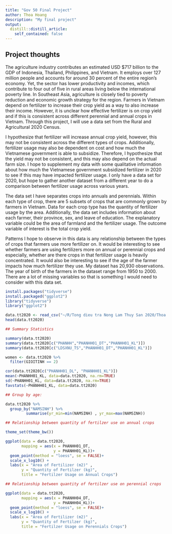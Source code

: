 ```yaml
---
title: "Gov 50 Final Project"
author: Thoa Hoang
description: "My final project"
output:
  distill::distill_article:
    self_contained: false
---
```


## Project thoughts


The agriculture industry contributes an estimated USD $717 billion to the GDP of Indonesia, Thailand, Philippines, and Vietnam. It employs over 127 million people and accounts for around 30 percent of the entire region’s economy. Yet, the sector has lower productivity and incomes, which contribute to four out of five in rural areas living below the international poverty line. In Southeast Asia, agriculture is closely tied to poverty reduction and economic growth strategy for the region. Farmers in Vietnam depend on fertilizer to increase their crop yield as a way to also increase their income. However, it is unclear how effective fertilizer is on crop yield and if this is consistent across different perennial and annual crops in Vietnam. Through this project, I will use a data set from the Rural and Agricultural 2020 Census.

I hypothesize that fertilizer will increase annual crop yield, however, this may not be consistent across the different types of crops. Additionally, fertilizer usage may also be dependent on cost and how much the Vietnamese government is able to subsidize. Therefore, I hypothesize that the yield may not be consistent, and this may also depend on the actual farm size. I hope to supplement my data with some qualitative information about how much the Vietnamese government subsidized fertilizer in 2020 to see if this may have impacted fertilizer usage. I only have a data set for 2020, but hope to gather another dataset from a different year to do a comparison between fertilizer usage across various years. 

The data set I have separates crops into annuals and perennials. Within each type of crop, there are 5 subsets of crops that are commonly grown by farmers in Vietnam. Data for each crop type has the quantity of fertilizer usage by the area. Additionally, the data set includes information about each farmer, their province, sex, and leave of education. The explanatory variable could be the area of farmland and the fertilizer usage. The outcome variable of interest is the total crop yield. 

Patterns I hope to observe in this data is any relationship between the types of crops that farmers use more fertilizer on. It would be interesting to see whether farmers are using fertilizers more on annual or perennial crops and especially, whether are there crops in that fertilizer usage is heavily concentrated. It would also be interesting to see if the age of the farmer impacts how much fertilizer they use. My dataset has 20,930 observations. The year of birth of the farmers in the dataset range from 1950 to 2000. There are a lot of missing variables so that is something I would need to consider with this data set. 



```r
install.packages("tidyverse")
install.packaged("ggplot2")
library("tidyverse")
library("ggplot2")

data.tt2020 <- read_csv("~/R/Tong dieu tra Nong Lam Thuy San 2020/Thoa Notes/Data_TrangTrai_2020.csv")
head(data.tt2020)

## Summary Statistics 

summary(data.tt2020)
summary(data.tt2020[c("PHANHH","PHANHH01_DT","PHANHH01_KL")])
summary(data.tt2020[c("LDSXNU_TS","PHANHH01_DT","PHANHH01_KL")])

women <- data.tt2020 %>% 
  filter(GIOITINH == 2)

cor(data.tt2020[c("PHANHH01_DL", "PHANHH01_KL")])
mean(~PHANHH01_KL, data=data.tt2020, na.rm=TRUE)
sd(~PHANHH01_KL, data=data.tt2020, na.rm=TRUE)
favstats(~PHANHH01_KL, data=data.tt2020)

## Group by age:

data.tt2020 %>% 
  group_by("NAMSINH") %>% 
         summarise(yr_min=min(NAMSINH) , yr_max=max(NAMSINH))

## Relationship between quantity of fertilzer use on annual crops

theme_set(theme_bw())

ggplot(data = data.tt2020,
       mapping = aes(x = PHANHH01_DT,
                     y = PHANHH01_KL))+
  geom_point(method = "loess", se = FALSE)+
  scale_x_log10() +
  labs(x = "Area of Fertilizer (m2)" ,
       y = "Quantity of Fertilzer (kg)",
       title = "Fertilzer Usage on Annual Crops")

## Relationship between quantity of fertilzer use on perennial crops

ggplot(data = data.tt2020,
       mapping = aes(x = PHANHH04_DT,
                     y = PHANHH04_KL))+
  geom_point(method = "loess", se = FALSE)+
  scale_x_log10() +
  labs(x = "Area of Fertilizer (m2)" ,
       y = "Quantity of Fertilzer (kg)",
       title = "Fertilzer Usage on Perennials Crops")
```


